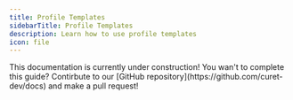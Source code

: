 ```yaml
---
title: Profile Templates
sidebarTitle: Profile Templates
description: Learn how to use profile templates
icon: file
---
```


<Warning>
    This documentation is currently under construction! You wan't to complete this guide? Contirbute to our [GitHub repository](https://github.com/curet-dev/docs) and make a pull request!
</Warning>